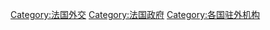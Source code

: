 {{Commonscat|Embassies of France}}
{{catmore|法國駐外機構列表}}
[[Category:法国外交|Category:法国外交]]
[[Category:法国政府|Category:法国政府]]
[[Category:各国驻外机构|Category:各国驻外机构]]